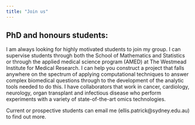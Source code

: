 ```yaml
---
title: "Join us"
---
```


## PhD and honours students:  

  I am always looking for highly motivated students to join my group. I can supervise students through both the School of Mathematics and Statistics or through the applied medical science program (AMED) at The Westmead Institute for Medical Research. I can help you construct a project that falls anywhere on the spectrum of applying computational techniques to answer complex biomedical questions through to the development of the analytic tools needed to do this. I have collaborators that work in cancer, cardiology, neurology, organ transplant and infectious disease who perform experiments with a variety of state-of-the-art omics technologies.  
  
Current or prospective students can email me (ellis.patrick@sydney.edu.au) to find out more.
